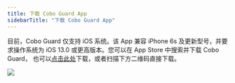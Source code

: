 ```yaml
---
title: 下载 Cobo Guard App
sidebarTitle: "下载 Cobo Guard App"
---
```


目前，Cobo Guard 仅支持 iOS 系统。该 App 兼容 iPhone 6s 及更新型号，并要求操作系统为 iOS 13.0 或更高版本。您可以在 App Store 中搜索并下载 Cobo Guard， 也可以[点击此处](https://apps.apple.com/us/app/cobo-guard/id6450997458?ref=cobo-institutional-digital-asset-custody-provider)下载，或者扫描下方二维码直接下载。

<img src="/cn/images/cobo-guard/common/QRcode.png" className="screenshot_modal"></img>
